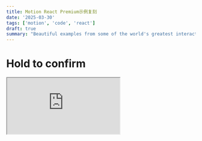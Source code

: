 ```yaml
---
title: Motion React Premium示例复刻
date: '2025-03-30'
tags: ['motion', 'code', 'react']
draft: true
summary: "Beautiful examples from some of the world's greatest interaction designers."
---
```


# Hold to confirm

<iframe
  src="https://codesandbox.io/embed/m7y4gg?view=preview&module=%2Fsrc%2FApp.js"
  style={{
    width: '100%',
    height: '500px',
    border: 0,
    borderRadius: '4px',
    overflow: 'hidden',
  }}
  title="Hold to confirm"
  allow="accelerometer; ambient-light-sensor; camera; encrypted-media; geolocation; gyroscope; hid; microphone; midi; payment; usb; vr; xr-spatial-tracking"
  sandbox="allow-forms allow-modals allow-popups allow-presentation allow-same-origin allow-scripts"
/>
